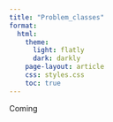 ```yaml
---
title: "Problem_classes"
format:
  html:
    theme:
      light: flatly
      dark: darkly
    page-layout: article
    css: styles.css
    toc: true
---
```


{Coming Soon. . .}

